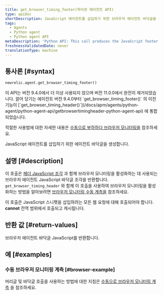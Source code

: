 ```yaml
---
title: get_browser_timing_footer(파이썬 에이전트 API)
type: apiDoc
shortDescription: JavaScript 에이전트를 삽입하기 위한 브라우저 에이전트 바닥글을 생성합니다.
tags:
  - Agents
  - Python agent
  - Python agent API
metaDescription: 'Python API: This call produces the JavaScript footer snippet used for setting up browser monitoring.'
freshnessValidatedDate: never
translationType: machine
---
```


## 통사론 [#syntax]

```py
newrelic.agent.get_browser_timing_footer()
```

<Callout variant="caution">
  이 API는 버전 9.4.0에서 더 이상 사용되지 않으며 버전 11.0.0에서 완전히 제거되었습니다. 끌어 당기는 에이전트 버전 9.4.0부터 `get_browser_timing_footer()` 의 이전 기능이 [`get_browser_timing_header()`](/docs/apm/agents/python-agent/python-agent-api/getbrowsertimingheader-python-agent-api) 에 통합되었습니다.

  적절한 사용법에 대한 자세한 내용은 [수동으로 부하하다 브라우저 모니터링을](/docs/agents/python-agent/supported-features/browser-monitoring-python-agent#manual_instrumentation) 참조하세요.
</Callout>

JavaScript 에이전트를 삽입하기 위한 <InlinePopover type="browser" />에이전트 바닥글을 생성합니다.

## 설명 [#description]

이 호출은 [헤더 JavaScript 조각](/docs/agents/python-agent/python-agent-api/get_browser_timing_header) 과 함께 브라우저 모니터링을 활성화하는 데 사용되는 브라우저 에이전트 JavaScript 바닥글 조각을 반환합니다. `get_browser_timing_header` 와 함께 이 호출을 사용하여 브라우저 모니터링을 활성화하는 방법을 알아보려면 [브라우저 모니터링 수동 계측을](/docs/agents/python-agent/supported-features/page-load-timing-python#manual_instrumentation) 참조하세요.

이 호출은 JavaScript 스니펫을 삽입하려는 모든 웹 요청에 대해 호출되어야 합니다. <DNT>**cannot**</DNT> 전역 범위에서 호출되고 캐시됩니다.

## 반환 값 [#return-values]

브라우저 에이전트 바닥글 JavaScript를 반환합니다.

## 예 [#examples]

### 수동 브라우저 모니터링 계측 [#browser-example]

머리글 및 바닥글 호출을 사용하는 방법에 대한 지침은 [수동으로 브라우저 모니터링 계측](/docs/agents/python-agent/supported-features/page-load-timing-python#manual_instrumentation) 을 참조하세요.